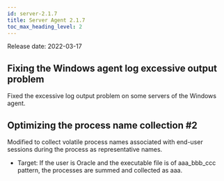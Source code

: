 ```yaml
---
id: server-2.1.7
title: Server Agent 2.1.7
toc_max_heading_level: 2
---
```


Release date: 2022-03-17

## Fixing the Windows agent log excessive output problem

Fixed the excessive log output problem on some servers of the Windows agent.

## Optimizing the process name collection #2

Modified to collect volatile process names associated with end-user sessions during the process as representative names.

-   Target: If the user is Oracle and the executable file is of aaa_bbb_ccc pattern, the processes are summed and collected as aaa.
